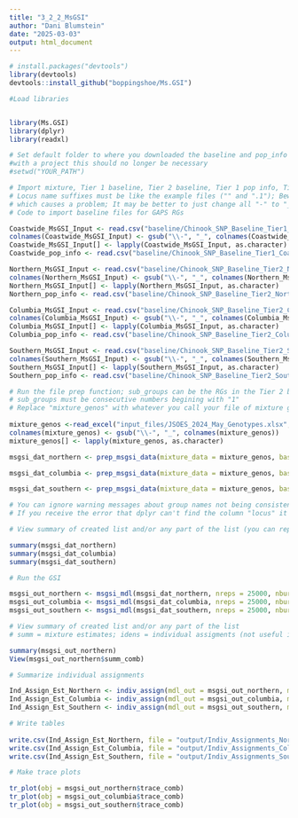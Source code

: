 ---
title: "3_2_2_MsGSI"
author: "Dani Blumstein"
date: "2025-03-03"
output: html_document
---

```{r}
# install.packages("devtools")
library(devtools)
devtools::install_github("boppingshoe/Ms.GSI")

#Load libraries


library(Ms.GSI)
library(dplyr)
library(readxl)

# Set default folder to where you downloaded the baseline and pop_info files
#with a project this should no longer be necessary
#setwd("YOUR_PATH")

# Import mixture, Tier 1 baseline, Tier 2 baseline, Tier 1 pop info, Tier 2 pop info; 
# Locus name suffixes must be like the example files ("" and ".1"); Beware of loci with names like "Ots_S7-1".  MsGSI turns the "-" into a "." 
# which causes a problem; It may be better to just change all "-" to "_"
# Code to import baseline files for GAPS RGs

Coastwide_MsGSI_Input <- read.csv("baseline/Chinook_SNP_Baseline_Tier1_Coastwide_Genotypes.csv")
colnames(Coastwide_MsGSI_Input) <- gsub("\\-", "_", colnames(Coastwide_MsGSI_Input))
Coastwide_MsGSI_Input[] <- lapply(Coastwide_MsGSI_Input, as.character)
Coastwide_pop_info <- read.csv("baseline/Chinook_SNP_Baseline_Tier1_Coastwide_pop_info.csv")

Northern_MsGSI_Input <- read.csv("baseline/Chinook_SNP_Baseline_Tier2_Northern_Genotypes.csv")
colnames(Northern_MsGSI_Input) <- gsub("\\-", "_", colnames(Northern_MsGSI_Input))
Northern_MsGSI_Input[] <- lapply(Northern_MsGSI_Input, as.character)
Northern_pop_info <- read.csv("baseline/Chinook_SNP_Baseline_Tier2_Northern_pop_info.csv")

Columbia_MsGSI_Input <- read.csv("baseline/Chinook_SNP_Baseline_Tier2_Columbia_Genotypes.csv")
colnames(Columbia_MsGSI_Input) <- gsub("\\-", "_", colnames(Columbia_MsGSI_Input))
Columbia_MsGSI_Input[] <- lapply(Columbia_MsGSI_Input, as.character)
Columbia_pop_info <- read.csv("baseline/Chinook_SNP_Baseline_Tier2_Columbia_pop_info.csv")

Southern_MsGSI_Input <- read.csv("baseline/Chinook_SNP_Baseline_Tier2_Southern_Genotypes.csv")
colnames(Southern_MsGSI_Input) <- gsub("\\-", "_", colnames(Southern_MsGSI_Input))
Southern_MsGSI_Input[] <- lapply(Southern_MsGSI_Input, as.character)
Southern_pop_info <- read.csv("baseline/Chinook_SNP_Baseline_Tier2_Southern_pop_info.csv")

# Run the file prep function; sub_groups can be the RGs in the Tier 2 baseline, but with the number designations in the tier 1 pop_info; 
# sub_groups must be consecutive numbers begining with "1"
# Replace "mixture_genos" with whatever you call your file of mixture genotypes
 
mixture_genos <-read_excel("input_files/JSOES_2024_May_Genotypes.xlsx", sheet = "Mix258") #this is all that needs to be edited
colnames(mixture_genos) <- gsub("\\-", "_", colnames(mixture_genos))
mixture_genos[] <- lapply(mixture_genos, as.character)

msgsi_dat_northern <- prep_msgsi_data(mixture_data = mixture_genos, baseline1_data = Coastwide_MsGSI_Input, baseline2_data = Northern_MsGSI_Input, pop1_info = Coastwide_pop_info, pop2_info = Northern_pop_info, sub_group = 1:32)

msgsi_dat_columbia <- prep_msgsi_data(mixture_data = mixture_genos, baseline1_data = Coastwide_MsGSI_Input, baseline2_data = Columbia_MsGSI_Input, pop1_info = Coastwide_pop_info, pop2_info = Columbia_pop_info, sub_group = 33:41)

msgsi_dat_southern <- prep_msgsi_data(mixture_data = mixture_genos, baseline1_data = Coastwide_MsGSI_Input, baseline2_data = Southern_MsGSI_Input, pop1_info = Coastwide_pop_info, pop2_info = Southern_pop_info, sub_group = 42:49)

# You can ignore warning messages about group names not being consistent between baselines if your Tier 2 baseline has RGs that are not in Tier 1
# If you receive the error that dplyr can't find the column "locus" it's probably because of an incompatibility between your files' locus names

# View summary of created list and/or any part of the list (you can replace "x" with other names)

summary(msgsi_dat_northern)
summary(msgsi_dat_columbia)
summary(msgsi_dat_southern)

# Run the GSI

msgsi_out_northern <- msgsi_mdl(msgsi_dat_northern, nreps = 25000, nburn = 15000, thin = 5, nchains = 5)
msgsi_out_columbia <- msgsi_mdl(msgsi_dat_columbia, nreps = 25000, nburn = 15000, thin = 5, nchains = 5)
msgsi_out_southern <- msgsi_mdl(msgsi_dat_southern, nreps = 25000, nburn = 15000, thin = 5, nchains = 5)

# View summary of created list and/or any part of the list
# summ = mixture estimates; idens = individual assigments (not useful in this format)

summary(msgsi_out_northern)
View(msgsi_out_northern$summ_comb)

# Summarize individual assignments

Ind_Assign_Est_Northern <- indiv_assign(mdl_out = msgsi_out_northern, mdl_dat = msgsi_dat_northern,show_t2_grps = FALSE)
Ind_Assign_Est_Columbia <- indiv_assign(mdl_out = msgsi_out_columbia, mdl_dat = msgsi_dat_columbia,show_t2_grps = FALSE )
Ind_Assign_Est_Southern <- indiv_assign(mdl_out = msgsi_out_southern, mdl_dat = msgsi_dat_southern,show_t2_grps = FALSE )

# Write tables
 
write.csv(Ind_Assign_Est_Northern, file = "output/Indiv_Assignments_North.csv", row.names = FALSE)
write.csv(Ind_Assign_Est_Columbia, file = "output/Indiv_Assignments_Columbia.csv", row.names = FALSE)
write.csv(Ind_Assign_Est_Southern, file = "output/Indiv_Assignments_South.csv", row.names = FALSE)

# Make trace plots

tr_plot(obj = msgsi_out_northern$trace_comb)
tr_plot(obj = msgsi_out_columbia$trace_comb)
tr_plot(obj = msgsi_out_southern$trace_comb)
```

